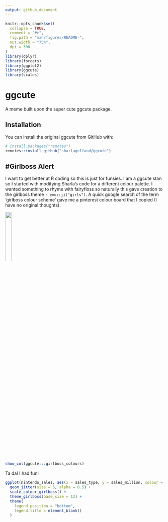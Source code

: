---
output: github_document
---

<!-- README.md is generated from README.Rmd. Please edit that file -->

```{r, include = FALSE}
knitr::opts_chunk$set(
  collapse = TRUE,
  comment = "#>",
  fig.path = "man/figures/README-",
  out.width = "75%",
  dpi = 300
)
library(dplyr)
library(forcats)
library(ggplot2)
library(ggcute)
library(scales)
```

# ggcute

<!-- badges: start -->
<!-- badges: end -->

A meme built upon the super cute ggcute package. 

## Installation

You can install the original ggcute from GitHub with:

``` r
# install.packages("remotes")
remotes::install_github("sharlagelfand/ggcute")
```

## \#Girlboss Alert

I want to get better at R coding so this is just for funsies. I am a ggcute stan so I started with modifying Sharla's code for a different colour palette. I wanted something to rhyme with fairyfloss so naturally this gave creation to the girlboss theme `r emo::ji("girls")`. A quick google search of the term 'girlboss colour scheme' gave me a pinterest colour board that I copied (I have no original thoughts). 

![](data/girlboss_inspo.jpg){width=20%}

```{r}
show_col(ggcute:::girlboss_colours)
```

Ta da! I had fun!

```{r}
ggplot(nintendo_sales, aes(x = sales_type, y = sales_million, colour = console)) +
  geom_jitter(size = 5, alpha = 0.5) +
  scale_colour_girlboss() +
  theme_girlboss(base_size = 12) +
  theme(
    legend.position = "bottom",
    legend.title = element_blank()
  )
```

